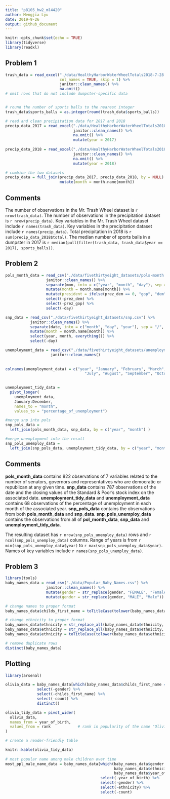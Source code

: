 ```yaml
---
title: "p8105_hw2_ml4420"
author: Mengjia Lyu
date: 2019-9-26
output: github_document
---
```


```r
knitr::opts_chunk$set(echo = TRUE)
library(tidyverse)
library(readxl)
```

## Problem 1



```r


trash_data = read_excel("./data/HealthyHarborWaterWheelTotals2018-7-28.xlsx", sheet = "Mr. Trash Wheel", range = cell_cols("A:N"), 
                        col_names = TRUE, skip = 1) %>%
                        janitor::clean_names() %>%
                        na.omit()
# omit rows that do not include dumpster-specific data


# round the number of sports balls to the nearest integer
trash_data$sports_balls = as.integer(round(trash_data$sports_balls))

```

```r

# read and clean precipitation data for 2017 and 2018
precip_data_2017 = read_excel("./data/HealthyHarborWaterWheelTotals2018-7-28.xlsx", sheet = "2017 Precipitation", col_names = TRUE, skip = 1) %>%
                              janitor::clean_names() %>%
                              na.omit() %>%
                              mutate(year = 2017)
 
precip_data_2018 = read_excel("./data/HealthyHarborWaterWheelTotals2018-7-28.xlsx", sheet = "2018 Precipitation", col_names = TRUE, skip = 1) %>%
                              janitor::clean_names() %>%
                              na.omit() %>%
                              mutate(year = 2018)

# combine the two datasets
precip_data = full_join(precip_data_2017, precip_data_2018, by = NULL) %>%
                        mutate(month = month.name[month])
```

## Comments
The number of observations in the Mr. Trash Wheel dataset is `r nrow(trash_data)`. The number of observations in the precipitation dataset is `r nrow(precip_data)`. Key variables in the Mr. Trash Wheel dataset include `r names(trash_data)`. Key variables in the precipitation dataset include `r names(precip_data)`. Total precipitation in 2018 is `r sum(precip_data_2018$total)`. The median number of sports balls in a dumpster in 2017 is `r median(pull(filter(trash_data, trash_data$year == 2017), sports_balls))`.


## Problem 2
```r
pols_month_data = read_csv("./data/fivethirtyeight_datasets/pols-month.csv") %>%
                  janitor::clean_names() %>%
                  separate(mon, into = c("year", "month", "day"), sep = "-", convert = TRUE) %>%    #break up mon into integer variables
                  mutate(month = month.name[month]) %>%                                             #replace month number with month name
                  mutate(president = ifelse(prez_dem == 0, "gop", "dem")) %>%                       #create new variable president
                  select(-prez_dem) %>%                                                             #remove prez_dem, prez_gop, day
                  select(-prez_gop) %>%
                  select(-day)

```

```r
snp_data = read_csv("./data/fivethirtyeight_datasets/snp.csv") %>%
           janitor::clean_names() %>%
           separate(date, into = c("month", "day", "year"), sep = "/", convert = TRUE) %>%          #arrange according to year and month
           mutate(month = month.name[month]) %>% 
           select(year, month, everything()) %>%
           select(-day)

```

```r
unemployment_data = read_csv("./data/fivethirtyeight_datasets/unemployment.csv") %>%
                    janitor::clean_names() 
                    
  
colnames(unemployment_data) = c("year", "January", "February", "March", "April", "May", "June",
                                   "July", "August", "September", "October", "November", "December")

  
unemployment_tidy_data = 
  pivot_longer(
    unemployment_data,
    January:December,
    names_to = "month",
    values_to = "percentage_of_unemployment")

#merge snp into pols
snp_pols_data = 
  left_join(pols_month_data, snp_data, by = c("year", "month") )

#merge unemployment into the result
snp_pols_unemploy_data = 
  left_join(snp_pols_data, unemployment_tidy_data, by = c("year", "month"))

```
## Comments
**pols_month_data** contains 822 observations of 7 variables related to the number of senators, governors and representatives who are democratic or republican at any given time.
**snp_data** contains 787 observations of the date and the closing values of the Standard & Poor's stock index on the associated date.
**unemployment_tidy_data** and **unemployment_data** contains 68 observations of the percentage of unemployment in each month of the associated year.
**snp_pols_data** contains the observations from both **pols_month_data** and **snp_data**.
**snp_pols_unemploy_data** contains the observations from all of **pol_month_data**, **snp_data** and **unemployment_tidy_data**.

The resulting dataset has `r nrow(snp_pols_unemploy_data)` rows and `r ncol(snp_pols_unemploy_data)` columns.
Range of years is from `r min(snp_pols_unemploy_data$year)` to `r max(snp_pols_unemploy_data$year)`.
Names of key variables include `r names(snp_pols_unemploy_data)`.

## Problem 3
```r

library(tools)
baby_names_data = read_csv("./data/Popular_Baby_Names.csv") %>%
                  janitor::clean_names() %>%
                  mutate(gender = str_replace(gender, "FEMALE", "Female")) %>%
                  mutate(gender = str_replace(gender, "MALE", "Male"))

# change names to proper format
baby_names_data$childs_first_name = toTitleCase(tolower(baby_names_data$childs_first_name))

# change ethnicity to proper format
baby_names_data$ethnicity = str_replace_all(baby_names_data$ethnicity, "PACI$", "PACIFIC ISLANDER")
baby_names_data$ethnicity = str_replace_all(baby_names_data$ethnicity, "HISP$", "HISPANIC")
baby_names_data$ethnicity = toTitleCase(tolower(baby_names_data$ethnicity))

# remove duplicate rows
distinct(baby_names_data)                                                   
```

## Plotting

```r
library(arsenal)

olivia_data = baby_names_data[which(baby_names_data$childs_first_name == "Olivia"), ] %>%
              select(-gender) %>%
              select(-childs_first_name) %>%
              select(-count) %>%
              distinct()

olivia_tidy_data = pivot_wider(
  olivia_data,
  names_from = year_of_birth,
  values_from = rank            # rank in popularity of the name "Olivia" over time    
)

# create a reader-friendly table

knitr::kable(olivia_tidy_data)
          
# most popular name among male children over time
most_ppl_male_name_data = baby_names_data[which(baby_names_data$gender == "Male" &
                                                baby_names_data$ethnicity == "White Non Hispanic" &
                                                baby_names_data$year_of_birth == 2016), ] %>%
                                          select(-year_of_birth) %>%
                                          select(-gender) %>%
                                          select(-ethnicity) %>%
                                          select(-count)


```